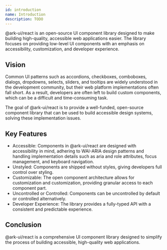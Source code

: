 ```yaml
---
id: introduction
name: Introduction
description: TODO
---
```


@ark-ui/react is an open-source UI component library designed to make building high-quality, accessible web applications easier. The library focuses on providing low-level UI components with an emphasis on accessibility, customization, and developer experience.

## Vision

Common UI patterns such as accordions, checkboxes, comboboxes, dialogs, dropdowns, selects, sliders, and tooltips are widely understood in the development community, but their web platform implementations often fall short. As a result, developers are often left to build custom components, which can be a difficult and time-consuming task.

The goal of @ark-ui/react is to provide a well-funded, open-source component library that can be used to build accessible design systems, solving these implementation issues.

## Key Features

- Accessible: Components in @ark-ui/react are designed with accessibility in mind, adhering to WAI-ARIA design patterns and handling implementation details such as aria and role attributes, focus management, and keyboard navigation.
- Unstyled: Components are shipped without styles, giving developers full control over styling.
- Customizable: The open component architecture allows for customization and customization, providing granular access to each component part.
- Uncontrolled or Controlled: Components can be uncontrolled by default or controlled alternatively.
- Developer Experience: The library provides a fully-typed API with a consistent and predictable experience.

## Conclusion

@ark-ui/react is a comprehensive UI component library designed to simplify the process of building accessible, high-quality web applications.
